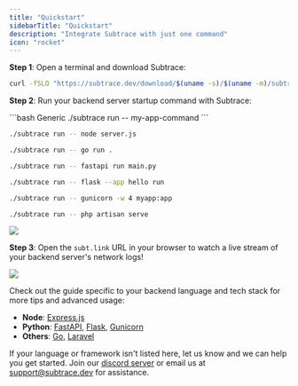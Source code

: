 ```yaml
---
title: "Quickstart"
sidebarTitle: "Quickstart"
description: "Integrate Subtrace with just one command"
icon: "rocket"
---
```


**Step 1**: Open a terminal and download Subtrace:

```bash
curl -fSLO "https://subtrace.dev/download/$(uname -s)/$(uname -m)/subtrace" && chmod +x ./subtrace
```

**Step 2**: Run your backend server startup command with Subtrace:

<CodeGroup>
  ```bash Generic
  ./subtrace run -- my-app-command
  ```

  ```bash Node
  ./subtrace run -- node server.js
  ```

  ```bash Go
  ./subtrace run -- go run .
  ```

  ```bash FastAPI
  ./subtrace run -- fastapi run main.py
  ```

  ```bash Flask
  ./subtrace run -- flask --app hello run
  ```

  ```bash Gunicorn
  ./subtrace run -- gunicorn -w 4 myapp:app
  ```

  ```bash Laravel
  ./subtrace run -- php artisan serve
  ```
</CodeGroup>

<Expandable title="example output">
  <img className="rounded-xl" src="/quickstart-link.png" />
</Expandable>

**Step 3**: Open the `subt.link` URL in your browser to watch a live stream of
your backend server's network logs!

<img className="rounded-xl" src="/quickstart-screenshot.png" />

Check out the guide specific to your backend language and tech stack for more
tips and advanced usage:

- **Node**: [Express.js](/nodejs-express)
- **Python**: [FastAPI](/python-fastapi), [Flask](/python-flask), [Gunicorn](/python-gunicorn)
- **Others**: [Go](/golang), [Laravel](/php-laravel)

If your language or framework isn't listed here, let us know and we can help
you get started. Join our [discord server](https://subtrace.dev/discord) or
email us at [support@subtrace.dev](support@subtrace.dev) for assistance.
